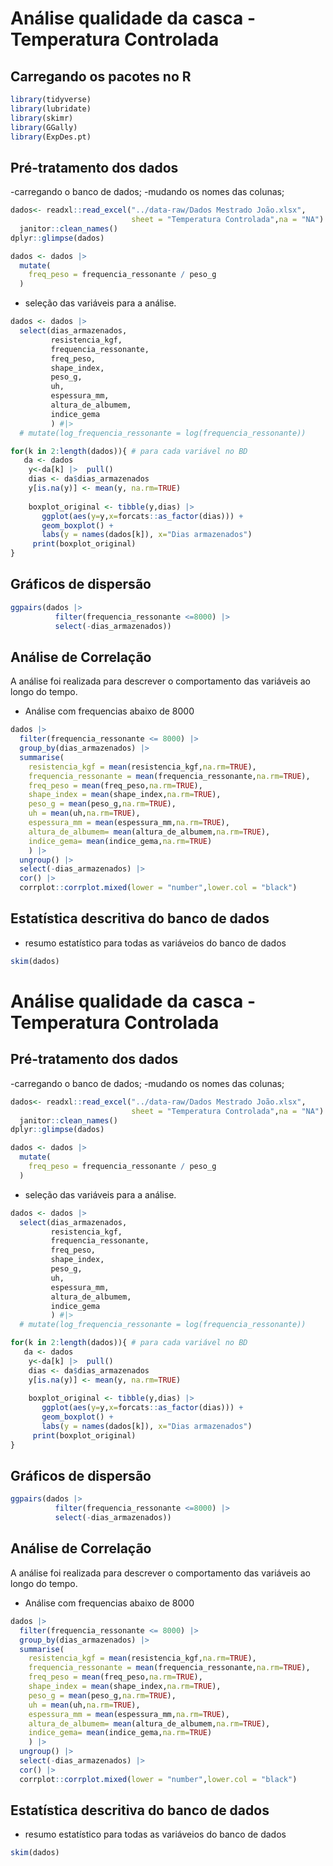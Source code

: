 # Análise qualidade da casca - Temperatura Controlada

## Carregando os pacotes no R
```r
library(tidyverse)
library(lubridate)
library(skimr)
library(GGally)
library(ExpDes.pt)
```

## Pré-tratamento dos dados
-carregando o banco de dados;
-mudando os nomes das colunas;

```r
dados<- readxl::read_excel("../data-raw/Dados Mestrado João.xlsx",
                           sheet = "Temperatura Controlada",na = "NA") |>
  janitor::clean_names()
dplyr::glimpse(dados)

dados <- dados |> 
  mutate(
    freq_peso = frequencia_ressonante / peso_g
  )
```

- seleção das variáveis para a análise.

```r
dados <- dados |>
  select(dias_armazenados,
         resistencia_kgf,
         frequencia_ressonante,
         freq_peso,
         shape_index,
         peso_g,
         uh,
         espessura_mm,
         altura_de_albumem,
         indice_gema
         ) #|> 
  # mutate(log_frequencia_ressonante = log(frequencia_ressonante))
```


```r
for(k in 2:length(dados)){ # para cada variável no BD
   da <- dados 
    y<-da[k] |>  pull()
    dias <- da$dias_armazenados
    y[is.na(y)] <- mean(y, na.rm=TRUE)
    
    boxplot_original <- tibble(y,dias) |>
       ggplot(aes(y=y,x=forcats::as_factor(dias))) +
       geom_boxplot() +
       labs(y = names(dados[k]), x="Dias armazenados")
     print(boxplot_original)
}
```


## Gráficos de dispersão
```r
ggpairs(dados |> 
          filter(frequencia_ressonante <=8000) |>
          select(-dias_armazenados))
```


## Análise de Correlação

A análise foi realizada para descrever o comportamento das variáveis ao longo do tempo.

- Análise com frequencias abaixo de 8000

```r
dados |> 
  filter(frequencia_ressonante <= 8000) |> 
  group_by(dias_armazenados) |> 
  summarise(
    resistencia_kgf = mean(resistencia_kgf,na.rm=TRUE),
    frequencia_ressonante = mean(frequencia_ressonante,na.rm=TRUE),
    freq_peso = mean(freq_peso,na.rm=TRUE),
    shape_index = mean(shape_index,na.rm=TRUE),
    peso_g = mean(peso_g,na.rm=TRUE),
    uh = mean(uh,na.rm=TRUE),
    espessura_mm = mean(espessura_mm,na.rm=TRUE),
    altura_de_albumem= mean(altura_de_albumem,na.rm=TRUE),
    indice_gema= mean(indice_gema,na.rm=TRUE)
    ) |> 
  ungroup() |> 
  select(-dias_armazenados) |> 
  cor() |> 
  corrplot::corrplot.mixed(lower = "number",lower.col = "black")
```


## Estatística descritiva do banco de dados
 - resumo estatístico para todas as variáveios do banco de dados
```r
skim(dados)
```

# Análise qualidade da casca - Temperatura Controlada

## Pré-tratamento dos dados
-carregando o banco de dados;
-mudando os nomes das colunas;

```r
dados<- readxl::read_excel("../data-raw/Dados Mestrado João.xlsx",
                           sheet = "Temperatura Controlada",na = "NA") |>
  janitor::clean_names()
dplyr::glimpse(dados)

dados <- dados |> 
  mutate(
    freq_peso = frequencia_ressonante / peso_g
  )
```

- seleção das variáveis para a análise.

```r
dados <- dados |>
  select(dias_armazenados,
         resistencia_kgf,
         frequencia_ressonante,
         freq_peso,
         shape_index,
         peso_g,
         uh,
         espessura_mm,
         altura_de_albumem,
         indice_gema
         ) #|> 
  # mutate(log_frequencia_ressonante = log(frequencia_ressonante))
```


```r
for(k in 2:length(dados)){ # para cada variável no BD
   da <- dados 
    y<-da[k] |>  pull()
    dias <- da$dias_armazenados
    y[is.na(y)] <- mean(y, na.rm=TRUE)
    
    boxplot_original <- tibble(y,dias) |>
       ggplot(aes(y=y,x=forcats::as_factor(dias))) +
       geom_boxplot() +
       labs(y = names(dados[k]), x="Dias armazenados")
     print(boxplot_original)
}
```


## Gráficos de dispersão
```r
ggpairs(dados |> 
          filter(frequencia_ressonante <=8000) |>
          select(-dias_armazenados))
```


## Análise de Correlação

A análise foi realizada para descrever o comportamento das variáveis ao longo do tempo.

- Análise com frequencias abaixo de 8000

```r
dados |> 
  filter(frequencia_ressonante <= 8000) |> 
  group_by(dias_armazenados) |> 
  summarise(
    resistencia_kgf = mean(resistencia_kgf,na.rm=TRUE),
    frequencia_ressonante = mean(frequencia_ressonante,na.rm=TRUE),
    freq_peso = mean(freq_peso,na.rm=TRUE),
    shape_index = mean(shape_index,na.rm=TRUE),
    peso_g = mean(peso_g,na.rm=TRUE),
    uh = mean(uh,na.rm=TRUE),
    espessura_mm = mean(espessura_mm,na.rm=TRUE),
    altura_de_albumem= mean(altura_de_albumem,na.rm=TRUE),
    indice_gema= mean(indice_gema,na.rm=TRUE)
    ) |> 
  ungroup() |> 
  select(-dias_armazenados) |> 
  cor() |> 
  corrplot::corrplot.mixed(lower = "number",lower.col = "black")
```


## Estatística descritiva do banco de dados
 - resumo estatístico para todas as variáveios do banco de dados
```r
skim(dados)
```
